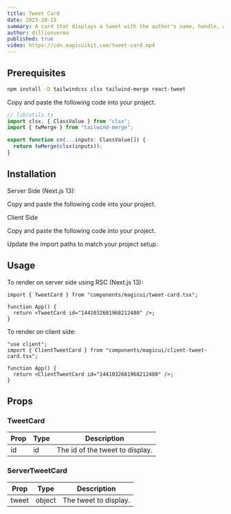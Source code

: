 ```yaml
---
title: Tweet Card
date: 2023-10-15
summary: A card that displays a tweet with the author's name, handle, and profile picture.
author: dillionverma
published: true
video: https://cdn.magicuikit.com/tweet-card.mp4
---
```


<ComponentPreview name="tweet-card-demo" />

<Steps>

<Step>

## Prerequisites

```bash
npm install -D tailwindcss clsx tailwind-merge react-tweet
```

Copy and paste the following code into your project.

```typescript
// lib/utils.ts
import clsx, { ClassValue } from "clsx";
import { twMerge } from "tailwind-merge";

export function cn(...inputs: ClassValue[]) {
  return twMerge(clsx(inputs));
}
```

</Step>

<Step>

## Installation

Server Side (Next.js 13):

Copy and paste the following code into your project.

<ComponentSource name="tweet-card" />

</Step>

<Step>

Client Side

Copy and paste the following code into your project.

<ComponentSource name="client-tweet-card" />

</Step>

<Step> Update the import paths to match your project setup. </Step>

</Steps>

## Usage

To render on server side using RSC (Next.js 13):

```tsx
import { TweetCard } from "components/magicui/tweet-card.tsx";

function App() {
  return <TweetCard id="1441032681968212480" />;
}
```

To render on client side:

```tsx
"use client";
import { ClientTweetCard } from "components/magicui/client-tweet-card.tsx";

function App() {
  return <ClientTweetCard id="1441032681968212480" />;
}
```

## Props

### TweetCard

| Prop | Type | Description                     |
| ---- | ---- | ------------------------------- |
| id   | id   | The id of the tweet to display. |

### ServerTweetCard

| Prop  | Type   | Description           |
| ----- | ------ | --------------------- |
| tweet | object | The tweet to display. |

